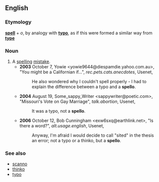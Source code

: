 ==English==
===Etymology===
'''[[spell]]''' + ''o'', by analogy with '''[[typo]]''', as if this were formed a similar way from '''[[type]]'''

===Noun===
{{en-noun}}<!-- not 'spelloes', again by analogy from 'typo' -->
# A [[spelling]] [[mistake]].
#*'''2003''' October 7, Yowie &lt;yowie9644@diespamdie.yahoo.com.au>, "You might be a Californian if...", ''rec.pets.cats.anecdotes'', Usenet,
#*:He also wondered why I couldn't spell properly - I had to explain the difference between a typo and a '''spello'''.
#*'''2004''' August 19, Some_sappy_Writer &lt;sappywriter@poetic.com>, "Missouri's Vote on Gay Marriage", ''talk.abortion'', Usenet,
#*:It was a typo, not a '''spello'''.
#*'''2006''' October 12, Bob Cunningham &lt;exw6sxq@earthlink.net>, "Is there a word?", ''alt.usage.english'', Usenet,
#*:Anyway, I'm afraid I would decide to call "sited" in the thesis an error; not a typo or a thinko, but a '''spello'''.

===See also===
*[[scanno]]
*[[thinko]]
*[[typo]]